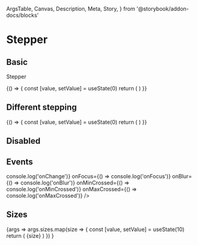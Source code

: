   ArgsTable,
  Canvas,
  Description,
  Meta,
  Story,
} from '@storybook/addon-docs/blocks'

<Meta title="Components/Stepper" component={Stepper} />

# Stepper

## Basic

<Description>Stepper</Description>

<Canvas>
  <Story name="basic">
    {() => {
      const [value, setValue] = useState(0)
      return (
        <Stepper
          minValue={0}
          maxValue={100}
          text="unit"
          onChange={setValue}
          value={value}
        />
      )
    }}
  </Story>
</Canvas>

## Different stepping

<Canvas>
  <Story name="step">
    {() => {
      const [value, setValue] = useState(0)
      return (
        <Stepper
          minValue={0}
          maxValue={100}
          step={10}
          text="unit (try to write 64)"
          onChange={setValue}
          value={value}
        />
      )
    }}
  </Story>
</Canvas>

## Disabled

<Canvas isColumn>
  <Story name="disabled">
    <Stepper minValue={0} maxValue={100} text="unit" value={10} disabled />
  </Story>
</Canvas>

## Events

<Canvas isColumn>
  <Story name="events">
    <Stepper
      minValue={50}
      maxValue={100}
      text="unit"
      value={50}
      onChange={() => console.log('onChange')}
      onFocus={() => console.log('onFocus')}
      onBlur={() => console.log('onBlur')}
      onMinCrossed={() => console.log('onMinCrossed')}
      onMaxCrossed={() => console.log('onMaxCrossed')}
    />
  </Story>
</Canvas>

## Sizes

<Canvas>
  <Story
    name="size"
    args={{
      sizes: ['small', 'medium', 'large'],
    }}
  >
    {args =>
      args.sizes.map(size => {
        const [value, setValue] = useState(10)
        return (
          <Box my={2} key={size}>
            {size}
            <Stepper
              minValue={0}
              maxValue={100}
              size={size}
              onChange={setValue}
              value={value}
              mt={1}
            />
          </Box>
        )
      })
    }
  </Story>
</Canvas>

<ArgsTable of={Stepper} />
